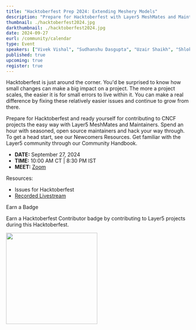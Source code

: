 ```yaml
---
title: "Hacktoberfest Prep 2024: Extending Meshery Models"
description: "Prepare for Hacktoberfest with Layer5 MeshMates and Maintainers. Join seasoned open source maintainers, hack through easy issues, and grow your skills. Discover Newcomers Resources and explore the Layer5 Community Handbook."
thumbnail: ./hacktoberfest2024.jpg
darkthumbnail: ./hacktoberfest2024.jpg
date: 2024-09-27
eurl: /community/calendar
type: Event
speakers: ["Vivek Vishal", "Sudhanshu Dasgupta", "Uzair Shaikh", "Shlok Mishra", "Hargun Kaur", "Aabid Sofi", "Awani Alero"]
published: true
upcoming: true
register: true
---
```




<p>
<Link to="/programs/hacktoberfest">Hacktoberfest</Link> is just around the corner. You'd be surprised to know how small changes can make a big impact on a project. The more a project scales, the easier it is for small errors to live within it. You can make a real difference by fixing these relatively easier issues and continue to grow from there.
</p>

<p>
Prepare for Hacktoberfest and ready yourself for contributing to CNCF projects the easy way with Layer5 <Link to="/community/meshmates">MeshMates</Link> and Maintainers. Spend an hour with seasoned, open source maintainers and hack your way through. To get a head start, see our <Link to="/community/newcomers">Newcomers Resources</Link>. Get familiar with the Layer5 community through our <Link to="/community/handbook">Community Handbook</Link>.
</p>

<ul>
    <li><strong>DATE:</strong> September 27, 2024</li>
    <li><strong>TIME:</strong> 10:00 AM CT | 8:30 PM IST</li>
    <li><strong>MEET:</strong> <a href="https://meet.layer5.io/community"> Zoom</a></li>
</ul>

<p> Resources:
    <ul>
    <li><Link to="https://github.com/issues?q=is%3Aopen+is%3Aissue+archived%3Afalse+org%3Alayer5io+org%3Ameshery+org%3Aservice-mesh-performance+org%3Aservice-mesh-patterns+label%3A%22hacktoberfest%22+">Issues for Hacktoberfest</Link></li>
    <li><a href="https://www.youtube.com/watch?v=T7xLUqrnxtI">Recorded Livestream</a></li>
    </ul>
</p>

<p>Earn a Badge </p> 
<p>Earn a Hacktoberfest Contributor badge by contributing to Layer5 projects during this Hacktoberfest.</p>
<img src={hacktoberfestBadge} style="width: 250px"/>